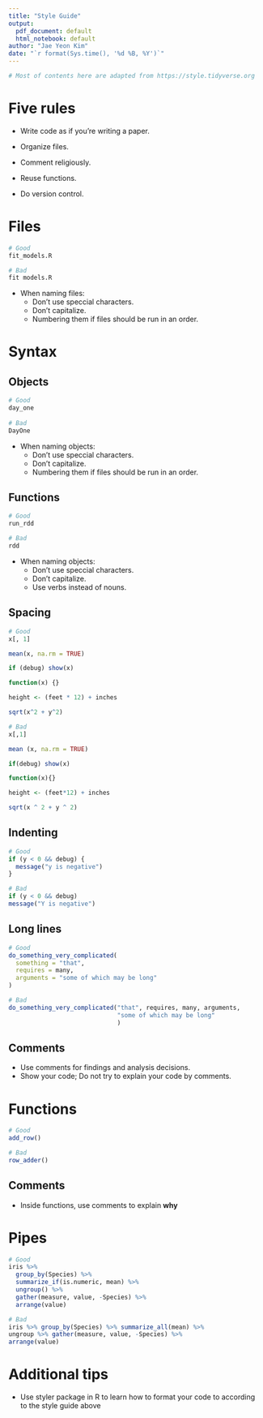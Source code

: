 ```yaml
---
title: "Style Guide"
output:
  pdf_document: default
  html_notebook: default
author: "Jae Yeon Kim"
date: "`r format(Sys.time(), '%d %B, %Y')`"
---
```


```r
# Most of contents here are adapted from https://style.tidyverse.org 
```


# Five rules

- Write code as if you're writing a paper.

- Organize files. 

- Comment religiously. 

- Reuse functions. 

- Do version control. 


# Files 

```r
# Good
fit_models.R

# Bad
fit models.R
```

- When naming files:
    - Don't use speccial characters.
    - Don't capitalize.
    - Numbering them if files should be run in an order.
    
# Syntax 

## Objects 

```r
# Good 
day_one
    
# Bad 
DayOne
```

- When naming objects:
    - Don't use speccial characters.
    - Don't capitalize.
    - Numbering them if files should be run in an order.

## Functions 

```r
# Good 
run_rdd 

# Bad 
rdd
```

- When naming objects:
    - Don't use speccial characters.
    - Don't capitalize.
    - Use verbs instead of nouns.
    
## Spacing 

```r
# Good
x[, 1] 

mean(x, na.rm = TRUE) 

if (debug) show(x) 

function(x) {}

height <- (feet * 12) + inches

sqrt(x^2 + y^2)

# Bad
x[,1]

mean (x, na.rm = TRUE)

if(debug) show(x)

function(x){}

height <- (feet*12) + inches

sqrt(x ^ 2 + y ^ 2)
```

## Indenting 

```r
# Good
if (y < 0 && debug) {
  message("y is negative")
}

# Bad
if (y < 0 && debug)
message("Y is negative")
```

## Long lines

```r
# Good
do_something_very_complicated(
  something = "that",
  requires = many,
  arguments = "some of which may be long"
)

# Bad
do_something_very_complicated("that", requires, many, arguments,
                              "some of which may be long"
                              )
```

## Comments 

- Use comments for findings and analysis decisions. 
- Show your code; Do not try to explain your code by comments.

# Functions 

```r
# Good
add_row()

# Bad
row_adder()
```

## Comments 

- Inside functions, use comments to explain **why**

# Pipes 

```r
# Good
iris %>%
  group_by(Species) %>%
  summarize_if(is.numeric, mean) %>%
  ungroup() %>%
  gather(measure, value, -Species) %>%
  arrange(value)

# Bad
iris %>% group_by(Species) %>% summarize_all(mean) %>%
ungroup %>% gather(measure, value, -Species) %>%
arrange(value)

```

# Additional tips 

- Use styler package in R to learn how to format your code to according to the style guide above

